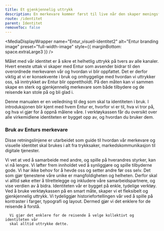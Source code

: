 ```yaml
---
title: Et gjenkjennelig uttrykk
description: En merkevare kommer først til live når den skaper meningsfulle og minneverdige opplevelser.
route: /identitet
parent: Identitet
removeToc: false
---
```



<PageHeader/>

<MediaDisplayWrapper 
  name="Entur_visuell-identitet2"
  alt="Entur branding image"
  preset="full-width-image"
  style={{ marginBottom: space.extraLarge3 }}
/>

Målet med vår identitet er å sikre et helhetlig uttrykk på tvers av alle kanaler. Hvert eneste uttak 
vi skaper med Entur som avsender bidrar til den overordnede merkevaren vår og hvordan vi blir oppfattet. 
Det er derfor viktig at vi er konsekvente i bruk og omhyggelige med hvordan vi uttrykker oss, så 
inntrykket av Entur blir opprettholdt. På den måten kan vi sammen skape en sterk og gjenkjennelig 
merkevare som både tilbydere og de reisende kan stole på og bli glad i.

<BaseCardDesignEntur>
  <StrongText>Denne manualen er en veiledning til deg som skal ta identiteten i bruk.</StrongText>
  <UnorderedList>
    <ListItem>I introduksjonen blir kjent med hvem Entur er, hvorfor vi er til, hva vi tror på, og hva vi gjør for å oppnå målene våre.</ListItem>
    <ListItem>I verktøykassen får du oversikt over alle virkemidlene identiteten er bygget opp av, og hvordan du bruker dem.</ListItem>
  </UnorderedList>
</BaseCardDesignEntur>

### Bruk av Enturs merkevare

Disse retningslinjene er utarbeidet som guide til hvordan vår merkevare og visuelle identitet skal brukes i alt fra trykksaker, markedskommunikasjon til digitale tjenester.

<DoDontGroup>
  <DoDontCard 
    name="prinsipp1"
    alt="" 
    variant="none"
    title="1. Ydmyk for oppdraget"
    noPadding
  >
      Vi vet at ved å samarbeide med andre, og spille på hverandres styrker, kan
      vi nå lengre.
  </DoDontCard>
  <DoDontCard 
    name="prinsipp2"   
    alt="" 
    variant="none"
    title="2. Innholdet er helten"
    noPadding
  >
      Vi løfter frem innholdet ved å synliggjøre og spille tilbyderne gode. Vi
      har ikke behov for å hevde oss og setter andre før oss selv.
  </DoDontCard>
  <DoDontCard 
    name="prinsipp3"
    alt="" 
    variant="none"
    title="3. Flere enn en"
    noPadding
  >
      Det som gjør tjenestene våre unike er mangfoldigheten og helheten. Derfor
      skal vi alltid søke etter å tilrettelegge og inkludere våre
      samarbeidspartnere, og vise verdien av å bidra.
  </DoDontCard>
  <DoDontCard 
    name="prinsipp4"   
    alt="" 
    variant="none"
    title="4. Enkel og skalerbar"
    noPadding
  >
      Identiteten vår er bygget på enkle, tydelige verktøy. Ved å bruke
      verktøykassen på en smart måte, skaper vi et fleksibelt og gjenkjennelig
      uttrykk.
   
  </DoDontCard>
  <DoDontCard 
    name="prinsipp5"   
    alt="" 
    variant="none"
    title="5. Tydelige kontraster"
    noPadding
>
      Vi tydeliggjør historiefortellingen vår ved å spille på kontraster i
      farger, typografi og layout. Dermed gjør vi det enklere for de reisende å
      forstå.

  </DoDontCard>
  <DoDontCard 
    name="prinsipp6"    
    alt="" 
    variant="none"
    title="6. Lett og leken"
    noPadding
  >

      Vi gjør det enklere for de reisende å velge kollektivt og identiteten vår
      skal alltid uttrykke dette.
  </DoDontCard>
</DoDontGroup>

